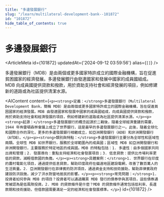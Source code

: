 ```yaml
---
title: "多邊發展銀行"
slug: "/learn/multilateral-development-bank--101872"
id: "101872"
hide_table_of_contents: true
---
```



# 多邊發展銀行

<ArticleMeta id={101872} updatedAt={'2024-09-12 03:59:56'} alias={`[]`} />
<div className='border-solid border-b border-t-0 my-4 border-[var(--ifm-color-gray-300)]' />

多邊發展銀行（MDB）是由兩個或更多國家特許成立的國際金融機構，旨在促進貧困國家的經濟發展。多邊發展銀行由發達國家和發展中國家的成員國組成。MDB 向成員國提供貸款和撥款，用於資助支持社會和經濟發展的項目，例如修建新的道路或為社區提供清潔水源。

<AIContent content={`<p><strong>定義：</strong>多邊發展銀行（Multilateral Development Bank，簡稱 MDB）是由兩個或更多國家特許成立的國際金融機構，旨在促進貧困國家的經濟發展。MDB 由發達國家和發展中國家的成員國組成，向成員國提供貸款和撥款，用於資助支持社會和經濟發展的項目，例如修建新的道路或為社區提供清潔水源。</p><p><strong>起源：</strong>多邊發展銀行的概念起源於二戰後，隨着全球經濟重建的需要，1944 年佈雷頓森林會議上成立了世界銀行，這是最早的多邊發展銀行之一。此後，隨着全球化和國際合作的深化，更多的多邊發展銀行相繼成立，如亞洲開發銀行（ADB）和非洲開發銀行（AfDB）。</p><p><strong>類別與特點：</strong>多邊發展銀行主要分為全球性和區域性兩類。全球性 MDB 如世界銀行，服務於全球範圍內的成員國；區域性 MDB 如亞洲開發銀行和非洲開發銀行，主要服務於特定地區的成員國。MDB 的特點包括：1. 多邊性：由多個國家共同出資和管理；2. 發展導向：重點支持經濟和社會發展項目；3. 低息貸款：提供比市場利率更低的貸款，減輕借款國的負擔。</p><p><strong>具體案例：</strong>1. 世界銀行在印度的農村電氣化項目，通過提供低息貸款，幫助印度政府在偏遠地區建設電網，改善了數百萬人的生活質量。2. 亞洲開發銀行在菲律賓的防洪項目，通過資金支持和技術援助，幫助菲律賓政府建設防洪設施，減少了洪水對當地居民的影響。</p><p><strong>常見問題：</strong>1. 投資者如何參與 MDB 的項目？投資者可以通過購買 MDB 發行的債券參與其項目，這些債券通常被認為是低風險投資。2. MDB 的貸款條件是什麼？MDB 的貸款條件通常包括低利率、長還款期和技術援助，但借款國需要滿足一定的經濟和社會發展標準。</p>`} id={101872} />
